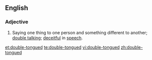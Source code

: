 ==English==

===Adjective===
{{en-adj}}

# {{idiomatic}} Saying one thing to one person and something different to another; [[double talk]]ing; [[deceitful]] in [[speech]].

[[et:double-tongued]]
[[te:double-tongued]]
[[vi:double-tongued]]
[[zh:double-tongued]]